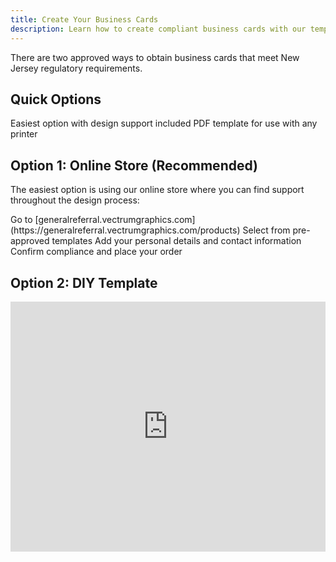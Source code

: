 ```yaml
---
title: Create Your Business Cards
description: Learn how to create compliant business cards with our templates and approved vendors
---
```


There are two approved ways to obtain business cards that meet New Jersey regulatory requirements.

## Quick Options

<CardGroup cols={2}>
  <Card title="Online Store" icon="shopping-cart" href="https://generalreferral.vectrumgraphics.com/products">
    Easiest option with design support included
  </Card>
  <Card title="DIY Template" icon="download" href="https://www.generalreferral.com/s/TEMPLATE-GR_Business_Card_fillable.pdf">
    PDF template for use with any printer
  </Card>
</CardGroup>

## Option 1: Online Store (Recommended)

The easiest option is using our online store where you can find support throughout the design process:

<Steps>
  <Step title="Visit Our Store">
    Go to [generalreferral.vectrumgraphics.com](https://generalreferral.vectrumgraphics.com/products)
  </Step>
  <Step title="Choose Your Design">
    Select from pre-approved templates
  </Step>
  <Step title="Customize Information">
    Add your personal details and contact information
  </Step>
  <Step title="Review & Order">
    Confirm compliance and place your order
  </Step>
</Steps>

## Option 2: DIY Template

<Frame>
  <iframe 
    width="100%" 
    height="400" 
    src="https://www.youtube.com/embed/C3nSoH_UZUw?&wmode=opaque" 
    frameborder="0" 
    allowfullscreen
  />
</Frame>

We provide a [PDF template](https://www.generalreferral.com/s/TEMPLATE-GR_Business_Card_fillable.pdf) that you can use with the printer of your choice. The video above walks through using this template with Vistaprint.

### Using the Template

<Tabs>
  <Tab title="Download & Fill">
    1. Download the [fillable PDF template](https://www.generalreferral.com/s/TEMPLATE-GR_Business_Card_fillable.pdf)
    2. Open in Adobe Reader or similar PDF editor
    3. Fill in your personal information
    4. Save the completed template
  </Tab>
  
  <Tab title="Upload to Printer">
    1. Visit your preferred online printer (Vistaprint, etc.)
    2. Choose "Upload Your Design" option
    3. Upload your completed template
    4. Review proof carefully before ordering
  </Tab>
  
  <Tab title="Verify Compliance">
    Before printing, ensure:
    - "Referral Agent" designation is visible
    - General Referral branding is present
    - Contact information is accurate
    - Design meets NJ requirements
  </Tab>
</Tabs>

## Compliance Requirements

<Warning>
  **NJ Legal Requirement:** According to New Jersey Real Estate License Act regulations, business cards must indicate that you are a referral agent.
</Warning>

### Required Elements

<AccordionGroup>
  <Accordion title="Referral Agent Designation">
    Must use one of these phrases:
    - "Referral Agent"
    - "Referral Associate"
    
    This designation must be clearly visible on the card.
  </Accordion>
  
  <Accordion title="Brokerage Information">
    Include:
    - General Referral company name
    - Your name as licensed agent
    - Contact information (phone, email)
    - General Referral branding elements
  </Accordion>
  
  <Accordion title="Professional Appearance">
    Maintain:
    - Clean, professional design
    - Readable fonts and sizing
    - Consistent branding
    - High-quality printing
  </Accordion>
</AccordionGroup>

## Design Best Practices

<Tabs>
  <Tab title="Information Hierarchy">
    ### Essential Information Order
    1. Your name (prominent)
    2. "Referral Agent" designation
    3. Contact phone number
    4. Email address
    5. General Referral branding
  </Tab>
  
  <Tab title="Visual Guidelines">
    ### Design Elements
    - Use General Referral brand colors
    - Maintain consistent font styles
    - Ensure adequate white space
    - Include professional photo (optional)
    - Keep design clean and uncluttered
  </Tab>
  
  <Tab title="Contact Information">
    ### What to Include
    - Primary phone number
    - Professional email address
    - Website (if applicable)
    - Social media handles (optional)
    - QR code for contact info (optional)
  </Tab>
</Tabs>

## Common Mistakes to Avoid

<AccordionGroup>
  <Accordion title="Missing Required Designation">
    **Problem:** Forgetting to include "Referral Agent" or "Referral Associate"
    
    **Solution:** Always double-check that the designation is clearly visible before printing
  </Accordion>
  
  <Accordion title="Misleading Services">
    **Problem:** Implying you provide full-service real estate activities
    
    **Solution:** Keep messaging focused on referral services only
  </Accordion>
  
  <Accordion title="Poor Quality Printing">
    **Problem:** Using low-quality paper or printing that looks unprofessional
    
    **Solution:** Invest in quality cardstock and professional printing
  </Accordion>
</AccordionGroup>

## Resources

<CardGroup cols={2}>
  <Card title="Online Store" icon="store" href="https://generalreferral.vectrumgraphics.com/products">
    Professional templates with support
  </Card>
  <Card title="PDF Template" icon="file-pdf" href="https://www.generalreferral.com/s/TEMPLATE-GR_Business_Card_fillable.pdf">
    DIY fillable template
  </Card>
</CardGroup>

## Need Help?

<Info>
  **Questions about compliance or design?** Contact our support team for guidance on creating compliant business cards that represent your referral business professionally.
</Info>